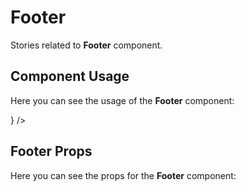 

<Meta title="UI Components/Footer" component={Footer} />

# Footer

Stories related to **Footer** component.

## Component Usage

Here you can see the usage of the **Footer** component:

<Preview withSource="open">
  <Story name="Get started" decorators={[addThemeProvider(theme)]}>
    <Footer
      copyright={`BlackBox Vision @ ${new Date().getFullYear()} - All Rights Reserved`}
      LanguageButtons={<LanguageButtons />}
    />
  </Story>
</Preview>

## Footer Props

Here you can see the props for the **Footer** component:

<Props of={Footer} />
